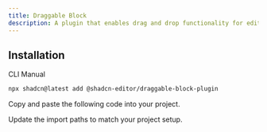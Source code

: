 ```yaml
---
title: Draggable Block
description: A plugin that enables drag and drop functionality for editor blocks.
---
```


<ComponentPreview
  name="draggable-block-plugin-demo"
  className="[&_.preview>[data-orientation=vertical]]:sm:max-w-[70%]"
  description="A plugin that enables drag and drop functionality for editor blocks."
/>

## Installation

<Tabs defaultValue="cli">

<TabsList>
  <TabsTrigger value="cli">CLI</TabsTrigger>
  <TabsTrigger value="manual">Manual</TabsTrigger>
</TabsList>

<TabsContent value="cli">

```bash
npx shadcn@latest add @shadcn-editor/draggable-block-plugin
```

</TabsContent>

<TabsContent value="manual">

<Steps>

<Step>Copy and paste the following code into your project.</Step>

<ComponentSource name="draggable-block-plugin" />

<Step>Update the import paths to match your project setup.</Step>

</Steps>

</TabsContent>

</Tabs>
